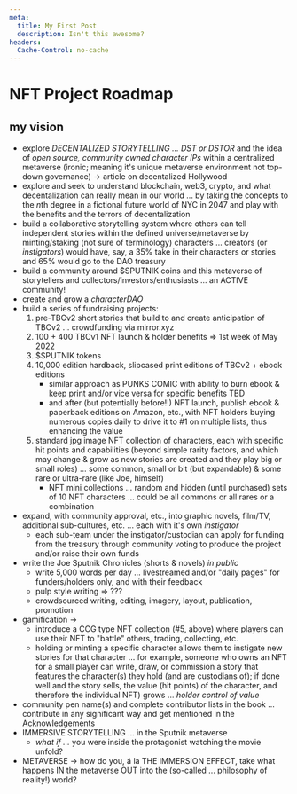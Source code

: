 ```yaml
---
meta:
  title: My First Post
  description: Isn't this awesome?
headers:
  Cache-Control: no-cache
---
```


# NFT Project Roadmap

## my vision

- explore _DECENTALIZED STORYTELLING ... DST or DSTOR_ and the idea of _open source, community owned character IPs_ within a centralized metaverse (ironic; meaning it's unique metaverse environment not top-down governance) -> article on decentalized Hollywood
- explore and seek to understand blockchain, web3, crypto, and what decentalization can really mean in our world ... by taking the concepts to the *n*th degree in a fictional future world of NYC in 2047 and play with the benefits and the terrors of decentalization
- build a collaborative storytelling system where others can tell independent stories within the defined universe/metaverse by minting/staking (not sure of terminology) characters ... creators (or _instigators_) would have, say, a 35% take in their characters or stories and 65% would go to the DAO treasury
- build a community around $SPUTNIK coins and this metaverse of storytellers and collectors/investors/enthusiasts ... an ACTIVE community!
- create and grow a _characterDAO_
- build a series of fundraising projects:
  1.  pre-TBCv2 short stories that build to and create anticipation of TBCv2 ... crowdfunding via mirror.xyz
  2.  100 + 400 TBCv1 NFT launch & holder benefits => 1st week of May 2022
  3.  $SPUTNIK tokens
  4.  10,000 edition hardback, slipcased print editions of TBCv2 + ebook editions
      - similar approach as PUNKS COMIC with ability to burn ebook & keep print and/or vice versa for specific benefits TBD
      - and after (but potentially before!!) NFT launch, publish ebook & paperback editions on Amazon, etc., with NFT holders buying numerous copies daily to drive it to #1 on multiple lists, thus enhancing the value
  5.  standard jpg image NFT collection of characters, each with specific hit points and capabilities (beyond simple rarity factors, and which may change & grow as new stories are created and they play big or small roles) ... some common, small or bit (but expandable) & some rare or ultra-rare (like Joe, himself)
      - NFT mini collections ... random and hidden (until purchased) sets of 10 NFT characters ... could be all commons or all rares or a combination
- expand, with community approval, etc., into graphic novels, film/TV, additional sub-cultures, etc. ... each with it's own _instigator_
  - each sub-team under the instigator/custodian can apply for funding from the treasury through community voting to produce the project and/or raise their own funds
- write the Joe Sputnik Chronicles (shorts & novels) _in public_
  - write 5,000 words per day ... livestreamed and/or "daily pages" for funders/holders only, and with their feedback
  - pulp style writing => ???
  - crowdsourced writing, editing, imagery, layout, publication, promotion
- gamification ->
  - introduce a CCG type NFT collection (#5, above) where players can use their NFT to "battle" others, trading, collecting, etc.
  - holding or minting a specific character allows them to instigate new stories for that character ... for example, someone who owns an NFT for a small player can write, draw, or commission a story that features the character(s) they hold (and are custodians of); if done well and the story sells, the value (hit points) of the character, and therefore the individual NFT) grows ... _holder control of value_
- community pen name(s) and complete contributor lists in the book ... contribute in any significant way and get mentioned in the Acknowledgements
- IMMERSIVE STORYTELLING ... in the Sputnik metaverse
  - _what if ..._ you were inside the protagonist watching the movie unfold?
- METAVERSE -> how do you, á la THE IMMERSION EFFECT, take what happens IN the metaverse OUT into the (so-called ... philosophy of reality!) world?
